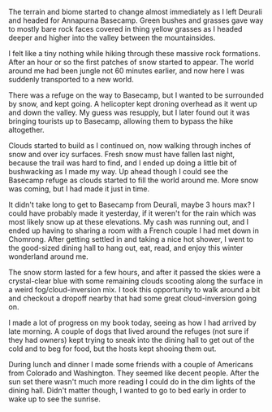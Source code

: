 The terrain and biome started to change almost immediately as I left Deurali
and headed for Annapurna Basecamp. Green bushes and grasses gave way to mostly
bare rock faces covered in thing yellow grasses as I headed deeper and higher
into the valley between the mountainsides.

I felt like a tiny nothing while hiking through these massive rock formations.
After an hour or so the first patches of snow started to appear. The world
around me had been jungle not 60 minutes earlier, and now here I was suddenly
transported to a new world.

There was a refuge on the way to Basecamp, but I wanted to be surrounded by
snow, and kept going. A helicopter kept droning overhead as it went up and down
the valley. My guess was resupply, but I later found out it was bringing
tourists up to Basecamp, allowing them to bypass the hike altogether.

Clouds started to build as I continued on, now walking through inches of snow
and over icy surfaces. Fresh snow must have fallen last night, because the trail
was hard to find, and I ended up doing a little bit of bushwacking as I made my
way. Up ahead though I could see the Basecamp refuge as clouds started to fill
the world around me. More snow was coming, but I had made it just in time.

It didn't take long to get to Basecamp from Deurali, maybe 3 hours max? I could
have probably made it yesterday, if it weren't for the rain which was most
likely snow up at these elevations. My cash was running out, and I ended up
having to sharing a room with a French couple I had met down in Chomrong. After
getting settled in and taking a nice hot shower, I went to the good-sized
dining hall to hang out, eat, read, and enjoy this winter wonderland around me.

The snow storm lasted for a few hours, and after it passed the skies were a
crystal-clear blue with some remaining clouds scooting along the surface in a
weird fog/cloud-inversion mix. I took this opportunity to walk around a bit and
checkout a dropoff nearby that had some great cloud-inversion going on.

I made a lot of progress on my book today, seeing as how I had arrived by late
morning. A couple of dogs that lived around the refuges (not sure if they had
owners) kept trying to sneak into the dining hall to get out of the cold and
to beg for food, but the hosts kept shooing them out.

During lunch and dinner I made some friends with a couple of Americans from
Colorado and Washington. They seemed like decent people. After the sun set
there wasn't much more reading I could do in the dim lights of the dining hall.
Didn't matter though, I wanted to go to bed early in order to wake up to see
the sunrise.
